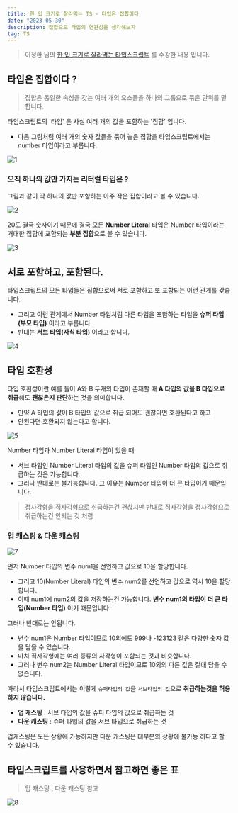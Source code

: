 ```yaml
---
title: 한 입 크기로 잘라먹는 TS - 타입은 집합이다
date: "2023-05-30"
description: 집합으로 타입의 연관성을 생각해보자
tag: TS
---
```


> 이정환 님의 [한 입 크기로 잘라먹는 타입스크립트](https://www.inflearn.com/course/%ED%95%9C%EC%9E%85-%ED%81%AC%EA%B8%B0-%ED%83%80%EC%9E%85%EC%8A%A4%ED%81%AC%EB%A6%BD%ED%8A%B8/) 를 수강한 내용 입니다.

## 타입은 집합이다 ?

> 집합은 동일한 속성을 갖는 여러 개의 요소들을 하나의 그룹으로 묶은 단위를 말합니다.

타입스크립트의 '타입' 은 사실 여러 개의 값을 포함하는 '집합' 입니다.

-   다음 그림처럼 여러 개의 숫자 값들을 묶어 놓은 집합을
    타입스크립트에서는 number 타입이라고 부릅니다.

![1](https://github.com/Choi-HyunHo/hyunho-gatsby-blog/assets/87301268/e340df4d-181b-4a52-9b49-6cb0489914f7)

### 오직 하나의 값만 가지는 리터럴 타입은 ?

그림과 같이 딱 하나의 값만 포함하는 아주 작은 집합이라고 볼 수 있습니다.

![2](https://github.com/Choi-HyunHo/hyunho-gatsby-blog/assets/87301268/6be89b8d-f605-4bc2-b251-57b1c0a55db0)

20도 결국 숫자이기 때문에 결국 모든 **Number Literal** 타입은
Number 타입이라는 거대한 집합에 포함되는 **부분 집합**으로 볼 수 있습니다.

![3](https://github.com/Choi-HyunHo/hyunho-gatsby-blog/assets/87301268/4c48a3cf-b63f-4cfd-9529-945f08c60c9e)

## 서로 포함하고, 포함된다.

타입스크립트의 모든 타입들은 집합으로써 서로 포함하고 또 포함되는 이런 관계를 갖습니다.

-   그리고 이런 관계에서 Number 타입처럼 다른 타입을 포함하는 타입을 **슈퍼 타입(부모 타입)** 이라고 부릅니다.
-   반대는 **서브 타입(자식 타입)** 이라고 합니다.

![4](https://github.com/Choi-HyunHo/hyunho-gatsby-blog/assets/87301268/1612768b-aac5-4bf2-9ad4-7732e8e91e90)

## 타입 호환성

타입 호환성이란 예를 들어 A와 B 두개의 타입이 존재할 때 **A 타입의 값을 B 타입으로 취급**해도 **괜찮은지 판단**하는 것을 의미합니다.

-   만약 A 타입의 값이 B 타입의 값으로 취급 되어도 괜찮다면 호환된다고 하고
-   안된다면 호환되지 않는다고 합니다.

![5](https://github.com/Choi-HyunHo/hyunho-gatsby-blog/assets/87301268/d3c11c59-e71e-46ec-881d-81b92300bd63)

Number 타입과 Number Literal 타입이 있을 때

-   서브 타입인 Number Literal 타입의 값을 슈퍼 타입인 Number 타입의 값으로 취급하는 것은 가능합니다.
-   그러나 반대로는 불가능합니다. 그 이유는 Number 타입이 더 큰 타입이기 때문입니다.

> 정사각형을 직사각형으로 취급하는건 괜찮지만 반대로 직사각형을 정사각형으로 취급하는건 안되는 것 처럼

### 업 캐스팅 & 다운 캐스팅

![7](https://github.com/Choi-HyunHo/hyunho-gatsby-blog/assets/87301268/43a3261e-106b-4ced-9c3d-1fe310e92fdb)

먼저 Number 타입의 변수 num1을 선언하고 값으로 10을 할당합니다.

-   그리고 10(Number Literal) 타입의 변수 num2를 선언하고 값으로 역시 10을 할당합니다.
-   이때 num1에 num2의 값을 저장하는건 가능합니다. **변수 num1의 타입이 더 큰 타입(Number 타입)** 이기 때문입니다.

그러나 반대로는 안됩니다.

-   변수 num1은 Number 타입이므로 10외에도 999나 -123123 같은 다양한 숫자 값을 담을 수 있습니다.
-   마치 직사각형에는 여러 종류의 사각형이 포함되는 것과 비슷합니다.
-   그러나 변수 num2는 Number Literal 타입이므로 10외의 다른 값은 절대 담을 수 없습니다.

따라서 타입스크립트에서는 이렇게 `슈퍼타입의 값`을 `서브타입의 값`으로 **취급하는것을 허용하지 않습니다.**

-   **업 캐스팅** : 서브 타입의 값을 슈퍼 타입의 값으로 취급하는 것
-   **다운 캐스팅** : 슈퍼 타입의 값을 서브 타입으로 취급하는 것

업캐스팅은 모든 상황에 가능하지만 다운 캐스팅은 대부분의 상황에 불가능 하다고 할 수 있습니다.

## 타입스크립트를 사용하면서 참고하면 좋은 표

> 업 캐스팅 , 다운 캐스팅 참고

![8](https://github.com/Choi-HyunHo/hyunho-gatsby-blog/assets/87301268/83973364-893b-4dcb-a2fb-6ac95a888ce5)
